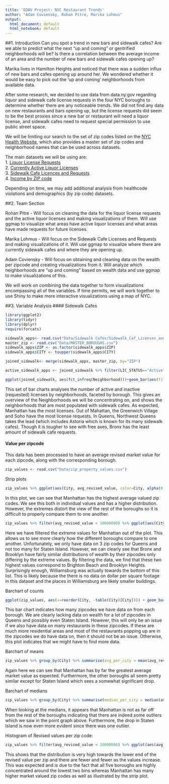 ```yaml
---
title: 'EDAV Project: NYC Restaurant Trends'
author: "Adam Coviensky, Rohan Pitre, Marika Lohmus"
output:
  html_document: default
  html_notebook: default
---
```

##1. Introduction
Can you spot a trend in new bars and sidewalk cafes? Are we able to predict what the next "up and coming" or gentrified neighborhoods will be? Is there a correlation between the average income of an area and the number of new bars and sidewalk cafes opening up?

Marika lives in Hamilton Heights and noticed that there was a sudden influx of new bars and cafes opening up around her. We wondered whether it would be easy to pick out the 'up and coming' neighborhoods from available data.  

After some research, we decided to use data from data.ny.gov regarding liquor and sidewalk cafe license requests in the four NYC boroughs to determine whether there are any noticeable trends. We did not find any data on new restaurants and bars opening up, but the license requests did seem to be the best proxies since a new bar or restaurant will need a liquor license, and sidewalk cafes need to request special permission to use public street space.  

We will be limiting our search to the set of zip codes listed on the [NYC Health Website](https://www.health.ny.gov/statistics/cancer/registry/appendix/neighborhoods.htm), which also provides a master set of zip codes and neighborhood names that can be used across datasets. 

The main datasets we will be using are:  
1. [Liquor License Requests](https://data.ny.gov/Economic-Development/NYS-Liquor-Authority-New-Applications-Received/2kid-jvyk/data)  
2. [Currently Active Liquor Licenses](https://data.ny.gov/Economic-Development/Liquor-Authority-Quarterly-List-of-Active-Licenses/hrvs-fxs2)  
3. [Sidewalk Cafe Licences and Requests](https://data.cityofnewyork.us/Business/Sidewalk-Caf-Licenses-and-Applications/qcdj-rwhu)  
4. [Income by ZIP code](http://wealth.mongabay.com/cities/NEW_YORK.html)  

Depending on time, we may add additional analysis from healthcode violations and demographics (by zip code) datasets.

##2. Team Section

Rohan Pitre - Will focus on cleaning the data for the liquor license requests and the active liquor licenses and making visualizations of them. Will use ggmap to visualize what areas have active liquor licenses and what areas have made requests for future licenses.

Marika Lohmus - Will focus on the Sidewalk Cafe Licenses and Requests and making visualizations of it. Will use ggmap to visualize where there are currently sidewalk cafes and where they are opening up.

Adam Coviensky - Will focus on obtaining and cleaning data on the wealth per zipcode and creating visualizations from it. Will analyze which neighborhoods are "up and coming" based on wealth data and use ggmap to make visualizations of this.

We will work on combining the data together to form visualizations encompassing all of the variables. If time permits, we will work together to use Shiny to make more interactive visualizations using a map of NYC.

##3. Variable Analysis
#### Sidewalk Cafes
```r
library(ggplot2)
library(tidyr)
library(dplyr)
require(forcats)
```
```r
sidewalk_apps<- read.csv("Data/Sidewalk Cafes/Sidewalk_Caf_Licenses_and_Applications.csv")
master_zip <- read.csv("Data/MASTER_BOROUGHS.csv")
sidewalk_apps$ZIP <- as.factor(sidewalk_apps$ZIP)
sidewalk_apps$CITY <- toupper(sidewalk_apps$CITY)

joined_sidewalk<- merge(sidewalk_apps, master_zip, by="ZIP")

active_sidewalk_apps <- joined_sidewalk %>% filter(LIC_STATUS=="Active")

```

```r
ggplot(joined_sidewalk, aes(fct_infreq(Neighborhood)))+geom_bar(aes(fill=LIC_STATUS))+facet_wrap(~Borough, scales='free')+coord_flip()+ggtitle("Active and Inactive Sidewalk Cafe Licenses by Borough")+labs(x="Neighborhood",y="License Count")
```
This set of bar charts analyses the number of active and inactive (requested) licenses by neighborhoods, faceted by borough. This gives an overview of the Neighborhoods we will be concentrating on, and shows the neighborhoods that are most populated with sidewalk cafes. As expected, Manhattan has the most licenses. Out of Mahattan, the Greenwich Village and Soho have the most license requests. In Queens, Northwest Queens takes the lead (which includes Astoria which is known for its many sidewalk cafes). Though it is tougher to see with free axes, Bronx has the least amount of sidewalk cafe requests. 


#### Value per zipcode

This data has been processed to have an average revised market value for each zipcode, along with the corresponding borough.

```r
zip_values <- read.csv("Data/zip_property_values.csv")
```

Strip plots

```r
zip_values %>% ggplot(aes(City, avg_revised_value, color=City, alpha(0.1))) + geom_point(size = 2, shape = 1) + guides(color=FALSE) 
```

In this plot, we can see that Manhattan has the highest average valued zip codes. We see this both in individual values and has a higher distribution. However, the extremes distort the view of the rest of the boroughs so it is difficult to properly compare them to one another.

```r
zip_values %>% filter(avg_revised_value < 10000000) %>% ggplot(aes(City, avg_revised_value, color=City, alpha(0.1))) + geom_point(size = 2, shape = 1) + guides(color=FALSE)
```

Here we have filtered the extreme values for Manhattan out of the plot. This allows us to see more clearly how the different boroughs compare to one another. Unfortunately, we only have data on 3 zip codes for Queens and not too many for Staten Island. However, we can clearly see that Bronx and Brooklyn have fairly similar distributions of wealth by their zipcodes only differing by the extreme values. By filtering the data, we find that these two highest values correspond to Brighton Beach and Brooklyn Heights. Surprisingly enough, Williamsburg was actually towards the bottom of this list. This is likely because the there is no data on dollar per square footage in this dataset and the places in Williamsburg are likely smaller buildings.


Barchart of counts

```r
ggplot(zip_values, aes(x=reorder(City, -table(City)[City]))) + geom_bar() + xlab("City") + ylab("Number of Zipcodes") + ggtitle("Number of zipcodes with observations per borough")
```

This bar chart indicates how many zipcodes we have data on from each borough. We are clearly lacking data on wealth for a lot of zipcodes in Queens and possibly even Staten Island. However, this will only be an issue if we also have data on many restaurants in these zipcodes. If these are much more residential areas and most of the restaurants popping up are in the zipcodes we do have data on, then it should not be an issue. Otherwise, this plot indicates that we might have to find more data.

Barchart of means

```r
zip_values %>% group_by(City) %>% summarise(avg_per_city = mean(avg_revised_value)) %>% ggplot(aes(x = reorder(City, -avg_per_city), y = avg_per_city)) + geom_bar(stat = "identity") + xlab("Borough") + ylab("average market value") + ggtitle("Mean Market Value by Borough")
```

Again here we can see that Manhattan has by far the greatest average market value as expected. Furthermore, the other boroughs all seem pretty similar except for Staten Island which sees a somewhat significant drop.

Barchart of medians
```r
zip_values %>% group_by(City) %>% summarise(median_per_city = median(avg_revised_value)) %>% ggplot(aes(x = reorder(City, -median_per_city), y = median_per_city)) + geom_bar(stat = "identity") + xlab("Borough") + ylab("Median Market Value") + ggtitle("Median Market Value by Borough")
```

When looking at the medians, it appears that Manhattan is not as far off from the rest of the boroughs indicating that there are indeed some outliers which we saw in the point graph above. Furthermore, the drop in Staten Island is now even more evident since there was one outlier.

Histogram of Revised values per zip code:

```r
zip_values %>% filter(avg_revised_value < 10000000) %>% ggplot(aes(avg_revised_value)) + geom_histogram(bins = 10) + scale_x_continuous(limits = c(50000, 10000000)) + ggtitle("Histogram of values") + ylab("Count") + xlab("Average Revised Value")
```

This shows that the distribution is very high towards the lower end of the revised value per zip and there are fewer and fewer as the values increase. This was expected and is due to the fact that all five boroughs are highly concentrated around the lowest two bins whereas Manhattan has many higher market valued zip codes as well as illustrated by the strip plot.